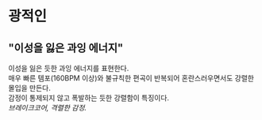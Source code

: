 # 광적인
## "이성을 잃은 과잉 에너지"
이성을 잃은 듯한 과잉 에너지를 표현한다.  
매우 빠른 템포(160BPM 이상)와 불규칙한 편곡이 반복되어 혼란스러우면서도 강렬한 몰입을 만든다.  
감정이 통제되지 않고 폭발하는 듯한 강렬함이 특징이다.  
*브레이크코어, 격렬한 감정.*